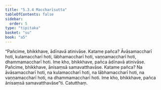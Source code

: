```yaml
---
title: "5.3.4 Maccharīsutta"
tableOfContents: false
sidebar:
  order: 5
type: "tipitaka"
basket: "su"
book: "a5"
---
```



<DynamicBreadcrumb />

<Division number="224" book="a5" bookNo="16" page="225">

<Paragraph number="1267" book="a5">
“Pañcime, bhikkhave, ādīnavā atinivāse. Katame pañca? Āvāsamaccharī hoti, kulamaccharī hoti, lābhamaccharī hoti, vaṇṇamaccharī hoti, dhammamaccharī hoti. Ime kho, bhikkhave, pañca ādīnavā atinivāse.
</Paragraph>

<Paragraph number="1268" book="a5">
Pañcime, bhikkhave, ānisaṃsā samavatthavāse. Katame pañca? Na āvāsamaccharī hoti, na kulamaccharī hoti, na lābhamaccharī hoti, na vaṇṇamaccharī hoti, na dhammamaccharī hoti. Ime kho, bhikkhave, pañca ānisaṃsā samavatthavāse”ti.

</Paragraph>
</Division>

<Paragraph number="1269" type="center" book="a5">
Catutthaṃ.
</Paragraph>